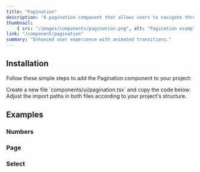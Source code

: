 ```yaml
---
title: "Pagination"
description: "A pagination component that allows users to navigate through a list of items."
thumbnail:
    { src: "/images/components/pagination.png", alt: "Pagination example" }
link: "/component/pagination"
summary: "Enhanced user experience with animated transitions."
---
```


<ComponentPreview name="pagination-demo" />

## Installation

Follow these simple steps to add the Pagination component to your project:

<Steps>

<Step>
    Create a new file `components/ui/pagination.tsx` and copy the code below:
</Step>

<CollapsibleSource name="pagination" />

<Step>
    Adjust the import paths in both files according to your project's structure.
</Step>

</Steps>

## Examples

### Numbers

<ComponentPreview name="pagination-numbers" />

### Page

<ComponentPreview name="pagination-page" />

### Select

<ComponentPreview name="pagination-select" />
